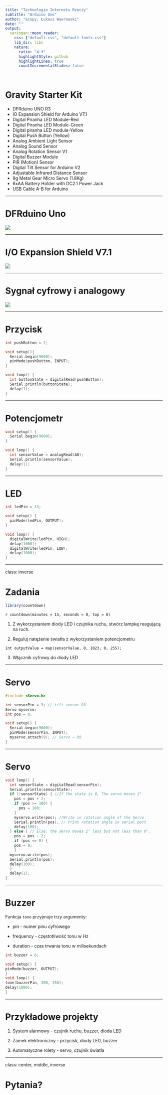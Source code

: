 ```yaml
---
title: "Technologie Internetu Rzeczy"
subtitle: "Arduino Uno"
author: "&copy; Łukasz Wawrowski"
date: ""
output:
  xaringan::moon_reader:
    css: ["default.css", "default-fonts.css"]
    lib_dir: libs
    nature:
      ratio: "4:3"
      highlightStyle: github
      highlightLines: true
      countIncrementalSlides: false

---
```


# Gravity Starter Kit

- DFRduino UNO R3
- IO Expansion Shield for Arduino V7.1 
- Digital Piranha LED Module-Red 
- Digital Piranha LED Module-Green 
- Digital piranha LED module-Yellow 
- Digital Push Button (Yellow)
- Analog Ambient Light Sensor
- Analog Sound Sensor
- Analog Rotation Sensor V1
- Digital Buzzer Module
- PIR (Motion) Sensor
- Digital Tilt Sensor for Arduino V2
- Adjustable Infrared Distance Sensor
- 9g Metal Gear Micro Servo (1.8Kg)
- 6xAA Battery Holder with DC2.1 Power Jack
- USB Cable A-B for Arduino 

---

# DFRduino Uno

![](img/dfrduino uno.png)

---

# I/O Expansion Shield V7.1

![](img/uno.png)


---

# Sygnał cyfrowy i analogowy

![](img/analog_digital.png)

---

# Przycisk

```c
int pushButton = 2; 

void setup(){
  Serial.begin(9600); 
  pinMode(pushButton, INPUT); 
}

void loop() { 
  int buttonState = digitalRead(pushButton); 
  Serial.println(buttonState); 
  delay(1); 
}
```

---

# Potencjometr

```c
void setup() { 
  Serial.begin(9600); 
}

void loop() { 
  int sensorValue = analogRead(A0);
  Serial.println(sensorValue);
  delay(1);
}
```

---

# LED

```c
int ledPin = 13;

void setup() {
  pinMode(ledPin, OUTPUT);
}

void loop() {
  digitalWrite(ledPin, HIGH);
  delay(1000);
  digitalWrite(ledPin, LOW);
  delay(1000);
}
```

---

class: inverse

# Zadania

```r
library(countdown)
```

`r countdown(minutes = 15, seconds = 0, top = 0)`

1. Z wykorzystaniem diody LED i czujnika ruchu, stwórz lampkę reagującą na ruch.

2. Reguluj natężenie światła z wykorzystaniem potencjometru

```
int outputValue = map(sensorValue, 0, 1023, 0, 255);
```

3. Włącznik cyfrowy do diody LED

---

# Servo

```c
#include <Servo.h>

int sensorPin = 3; // tilt sensor D3
Servo myservo;
int pos = 0;

void setup() {
  Serial.begin(9600);
  pinMode(sensorPin, INPUT);
  myservo.attach(9); // Servo – D9
}
```

---

# Servo

```c
void loop() {
  int sensorState = digitalRead(sensorPin);
  Serial.println(sensorState);
  if (!sensorState) { //If the state is 0, The servo moves 2° 
    pos = pos + 2;
    if (pos >= 180) {
      pos = 180;
    }
    myservo.write(pos); //Write in rotation angle of the Servo
    Serial.println(pos); // Print rotation angle in serial port
    delay(100);
  } else { // Else, the servo moves 2° less but not less than 0°.
    pos = pos - 2;
    if (pos <= 0) {
    pos = 0;
    }
  myservo.write(pos);
  Serial.println(pos);
  delay(100);
  }
  delay(1);
}
```

---

# Buzzer

Funkcja `tone` przyjmuje trzy argumenty:

- pin - numer pinu cyfrowego

- frequency - częstotliwość tonu w Hz

- duration - czas trwania tonu w milisekundach

```c
int buzzer = 6; 

void setup() {
pinMode(buzzer, OUTPUT);
}
void loop() {
tone(buzzerPin, 300, 150); 
delay(1000);
}
```

---

# Przykładowe projekty

1. System alarmowy - czujnik ruchu, buzzer, dioda LED

2. Zamek elektroniczny - przycisk, diody LED, buzzer

3. Automatyczne rolety - servo, czujnik światła

---

class: center, middle, inverse

# Pytania?